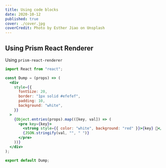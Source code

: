 ```yaml
---
title: Using code blocks
date: 2020-10-12
published: true
cover: ./cover.jpg
coverCredit: Photo by Esther Jiao on Unsplash
---
```


## Using Prism React Renderer

Using `prism-react-renderer`

```jsx react-live
import React from "react";

const Dump = (props) => (
  <div
    style={{
      fontSize: 20,
      border: "1px solid #efefef",
      padding: 10,
      background: "white",
    }}
  >
    {Object.entries(props).map(([key, val]) => (
      <pre key={key}>
        <strong style={{ color: "white", background: "red" }}>{key} 💩</strong>
        {JSON.stringify(val, "", " ")}
      </pre>
    ))}
  </div>
);

export default Dump;
```
